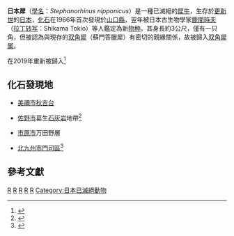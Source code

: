 {{Speciesbox
| fossil_range = [[更新世|更新世]]
| image = Dicerorhinus nipponicus.jpg
| image_alt = 250px
| image_caption = 日本犀的骨架模型
| genus = Stephanorhinus
| species = nipponicus
| authority = [[鹿間時夫|Shikama]] et al., 1967{{r|Shikama}}
| synonyms =
* ''Dicerorhinus nipponicus'' <small>Shikama et al., 1967</small>
}}

'''日本犀'''（[[學名|學名]]：''Stephanorhinus nipponicus''）是一種已滅絕的[[犀牛|犀牛]]，生存於[[更新世|更新世]]的[[日本|日本]]，[[化石|化石]]在1966年首次發現於[[山口縣|山口縣]]，翌年被日本古生物學家[[鹿間時夫|鹿間時夫]]（[[拉丁转写|拉丁转写]]：Shikama Tokio）等人鑑定為新[[物种|物种]]{{r|Shikama|tottori}}。其身長約3公尺，僅有一只角，但被認為與現存的[[双角犀|双角犀]]（蘇門答臘犀）有密切的親緣關係，故被歸入[[双角犀属|双角犀属]]{{r|chiba}}。

在2019年重新被歸入{{le|史蒂芬犀屬|Stephanorhinus}}<ref>{{cite journal |last1=Handa |first1=N. |last2=Kohno |first2=N. |last3=Kudo |first3=Y. |title=Reappraisal of a middle Pleistocene rhinocerotid (Mammalia, Perissodactyla) from the Matsugae Cave, Fukuoka Prefecture, southwestern Japan |journal=Historical Biology |date=2019 |volume=33 |issue=4 |doi=10.1080/08912963.2019.1604699}}</ref>
==化石發現地==
* {{Flag|Yamaguchi}}[[美禰市|美禰市]][[秋吉台|秋吉台]]{{r|tottori}}
* {{Flag|Tochigi}}[[佐野市|佐野市]]葛生[[石灰岩|石灰岩]]地帶<ref>{{Cite web |url=http://www.city.sano.lg.jp/kuzuufossil/exhibition/contents/exhi05/exhi05.html |title=葛生化石館 展示室案内 サイの仲間たち |access-date=2020-11-19 |archive-date=2016-07-19 |archive-url=https://web.archive.org/web/20160719103727/http://www.city.sano.lg.jp/kuzuufossil/exhibition/contents/exhi05/exhi05.html |dead-url=no }}</ref>
* {{Flag|Chiba}}[[市原市|市原市]]万田野層{{r|chiba}}
* {{Flag|Fukuoka}}[[北九州市|北九州市]][[門司區|門司區]]<ref>{{Cite web |url=http://pepper.kmnh.jp/top/index.php?sub=content&contentid=269 |title=展示解説システム ニッポンサイ（全身骨格）レプリカ |access-date=2020-11-19 |archive-date=2020-12-06 |archive-url=https://web.archive.org/web/20201206003839/http://pepper.kmnh.jp/top/index.php?sub=content&contentid=269 |dead-url=no }}</ref>

==參考文獻==
{{Reflist|refs=
<ref name="Shikama">{{cite journal |author=[[鹿間時夫|Shikama, Tokio]]; Hasegawa, Yoshikazu & Okafuji, Gorô |title=On a Rhinocerid Skull from Isa, Yamaguchi Prefecture, Japan |journal=''Bulletin of the National Science Museum'' |year=1967 |volume=10 |issue=4 |pages=455–464 |url=http://www.rhinoresourcecenter.com/pdf_files/134/1347668851.pdf |publisher=National Science Museum |location=[[上野公園|Ueno Park]], [[東京都|Tokyo]] |format=[[PDF|PDF]] |access-date=2020-11-19 |archive-date=2016-03-04 |archive-url=https://web.archive.org/web/20160304094856/http://www.rhinoresourcecenter.com/pdf_files/134/1347668851.pdf |dead-url=no }}</ref>

<ref name="tottori">{{Cite web |url=http://digital-museum.pref.tottori.jp/contents/fos701_detail.asp?kbn=11&cd=00002300 |title=鳥取県立博物館 資料データベース ニッポンサイ |access-date=2020-11-19 |archive-date=2016-03-04 |archive-url=https://web.archive.org/web/20160304223102/http://digital-museum.pref.tottori.jp/contents/fos701_detail.asp?kbn=11&cd=00002300 |dead-url=no }}</ref>

<ref name="chiba">{{Cite web |url=http://search.chiba-muse.or.jp/DB/detail.do;jsessionid=62F863A5062C9A5D7532FB7E9B458270?smode=4&cls=att060&id=137657 |title=千葉県立博物館 資料データベース ニッポンサイの詳細情報 |access-date=2020-11-19 |archive-date=2016-08-05 |archive-url=https://web.archive.org/web/20160805080807/http://search.chiba-muse.or.jp/DB/detail.do;jsessionid=62F863A5062C9A5D7532FB7E9B458270?smode=4&cls=att060&id=137657 |dead-url=no }}</ref>
}}

{{Taxonbar|from=Q11324514}}

[[Category:双角犀属|R]]
[[Category:更新世哺乳类|R]]
[[Category:亞洲史前哺乳動物|R]]
[[Category:日本哺乳動物|R]]
[[Category:1967年描述的動物|R]]
[[Category:日本已滅絕動物|Category:日本已滅絕動物]]